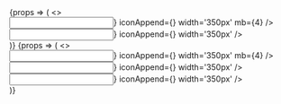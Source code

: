 

<Meta title='Core/Input' component={Input} />

<Canvas>
	<Story name='Variants'>
		{props => (
			<>
				<div>
					<Input
						{...props}
						label='Primary'
						iconPrepend={<Icon name='star' />}
						iconAppend={<Icon name='tick' inline />}
						width='350px'
						mb={4}
					/>
				</div>
				<div>
					<Input
						{...props}
						label='Secondary'
						variant='secondary'
						iconPrepend={<Icon name='star' />}
						iconAppend={<Icon name='tick' inline />}
						width='350px'
					/>
				</div>
			</>
		)}
	</Story>
	<Story name='Sizes'>
		{props => (
			<>
				<div>
					<Input
						{...props}
						label='Small'
						size='small'
						iconPrepend={<Icon name='star' />}
						iconAppend={<Icon name='tick' inline />}
						width='350px'
						mb={4}
					/>
				</div>
				<div>
					<Input {...props} label='Default' iconPrepend={<Icon name='star' />} iconAppend={<Icon name='tick' inline />} width='350px' />
				</div>
				<div>
					<Input
						{...props}
						label='Default'
						size='large'
						iconPrepend={<Icon name='star' />}
						iconAppend={<Icon name='tick' inline />}
						width='350px'
					/>
				</div>
			</>
		)}
	</Story>
</Canvas>
